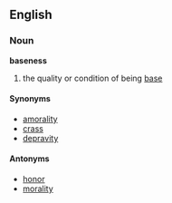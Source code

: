 == English ==
=== Noun ===
'''baseness'''
# the quality or condition of being [[base]]

==== Synonyms ====
*[[amorality]]
*[[crass]]
*[[depravity]]

==== Antonyms ====
*[[honor]]
*[[morality]]